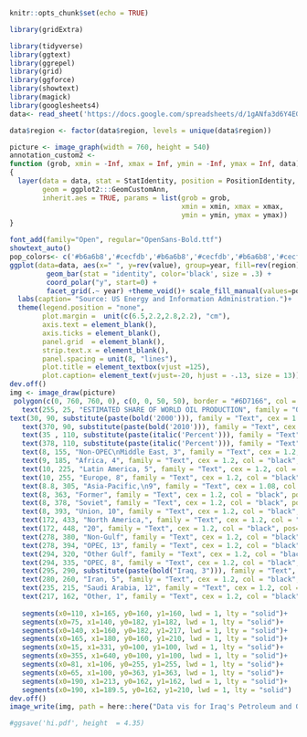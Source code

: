 ```r
knitr::opts_chunk$set(echo = TRUE)
```
```r


library(gridExtra)

library(tidyverse)
library(ggtext)
library(ggrepel)
library(grid)
library(ggforce)
library(showtext)
library(magick)
library(googlesheets4)
data<- read_sheet('https://docs.google.com/spreadsheets/d/1gANfa3d6Y4EGBuODZGbW4m6yHjCOSovfzkFLxvRhBrM/edit?usp=sharing')

data$region <- factor(data$region, levels = unique(data$region))


```
```r

picture <- image_graph(width = 760, height = 540)
annotation_custom2 <- 
function (grob, xmin = -Inf, xmax = Inf, ymin = -Inf, ymax = Inf, data) 
{
  layer(data = data, stat = StatIdentity, position = PositionIdentity, 
        geom = ggplot2:::GeomCustomAnn, 
        inherit.aes = TRUE, params = list(grob = grob, 
                                          xmin = xmin, xmax = xmax, 
                                          ymin = ymin, ymax = ymax))
}

font_add(family="Open", regular="OpenSans-Bold.ttf")
showtext_auto()
pop_colors<- c('#b6a6b8','#cecfdb','#b6a6b8','#cecfdb','#b6a6b8','#cecfdb','#b6a6b8','#cecfdb','#f3b343','#7ba539','#d8252e','#e6e154','#3e6dbe')
ggplot(data=data, aes(x=" ", y=rev(value), group=year, fill=rev(region))) +
         geom_bar(stat = "identity", color='black', size = .3) +
         coord_polar("y", start=0) + 
         facet_grid(.~ year) +theme_void()+ scale_fill_manual(values=pop_colors)+
  labs(caption= "Source: US Energy and Information Administration.")+
  theme(legend.position = "none",
        plot.margin =  unit(c(6.5,2.2,2.8,2.2), "cm"),
        axis.text = element_blank(),
        axis.ticks = element_blank(),
        panel.grid  = element_blank(),
        strip.text.x = element_blank(),
        panel.spacing = unit(8, "lines"),
        plot.title = element_textbox(vjust =125),
        plot.caption= element_text(vjust=-20, hjust = -.13, size = 13))
dev.off()
img <- image_draw(picture)
 polygon(c(0, 760, 760, 0), c(0, 0, 50, 50), border = "#6D7166", col = "#6D7166")+
   text(255, 25, "ESTIMATED SHARE OF WORLD OIL PRODUCTION", family = "Open", cex = 1.7, col = "white")+
text(30, 90, substitute(paste(bold('2000'))), family = "Text", cex = 1.2, col = "black")+
   text(370, 90, substitute(paste(bold('2010'))), family = "Text", cex = 1.2, col = "black")+
   text(35 , 110, substitute(paste(italic('Percent'))), family = "Text", cex = 1.1, col = "black")+
   text(378, 110, substitute(paste(italic('Percent'))), family = "Text", cex = 1.1, col = "black")+
   text(8, 155, "Non-OPEC\nMiddle East, 3", family = "Text", cex = 1.2, col = "black", pos=4)+
   text(9, 185, "Africa, 4", family = "Text", cex = 1.2, col = "black", pos=4)+
   text(10, 225, "Latin America, 5", family = "Text", cex = 1.2, col = "black", pos=4)+
   text(10, 255, "Europe, 8", family = "Text", cex = 1.2, col = "black", pos=4)+
   text(8.8, 305, "Asia-Pacific,\n9", family = "Text", cex = 1.08, col = "black", pos=4)+
   text(8, 363, "Former", family = "Text", cex = 1.2, col = "black", pos=4)+
   text(8, 378, "Soviet", family = "Text", cex = 1.2, col = "black", pos=4)+
   text(8, 393, "Union, 10", family = "Text", cex = 1.2, col = "black", pos=4)+
   text(172, 433, "North America,", family = "Text", cex = 1.2, col = "black", pos=4)+
   text(172, 448, "20", family = "Text", cex = 1.2, col = "black", pos=4)+
   text(278, 380, "Non-Gulf", family = "Text", cex = 1.2, col = "black", pos=4)+
   text(278, 394, "OPEC, 13", family = "Text", cex = 1.2, col = "black", pos=4)+
   text(294, 320, "Other Gulf", family = "Text", cex = 1.2, col = "black", pos=4)+
   text(294, 335, "OPEC, 8", family = "Text", cex = 1.2, col = "black", pos=4)+
   text(295, 290, substitute(paste(bold("Iraq, 3"))), family = "Text", cex = 1.3, col = "red", pos=4)+
   text(280, 260, "Iran, 5", family = "Text", cex = 1.2, col = "black", pos=4)+
   text(235, 215, "Saudi Arabia, 12", family = "Text", cex = 1.2, col = "black", pos=4)+
   text(217, 162, "Other, 1", family = "Text", cex = 1.2, col = "black", pos=4)+
   
   segments(x0=110, x1=165, y0=160, y1=160, lwd = 1, lty = "solid")+
   segments(x0=75, x1=140, y0=182, y1=182, lwd = 1, lty = "solid")+
   segments(x0=140, x1=160, y0=182, y1=217, lwd = 1, lty = "solid")+
   segments(x0=165, x1=180, y0=160, y1=210, lwd = 1, lty = "solid")+
   segments(x0=15, x1=331, y0=100, y1=100, lwd = 1, lty = "solid")+
   segments(x0=355, x1=640, y0=100, y1=100, lwd = 1, lty = "solid")+
   segments(x0=81, x1=106, y0=255, y1=255, lwd = 1, lty = "solid")+
   segments(x0=65, x1=100, y0=363, y1=363, lwd = 1, lty = "solid")+
   segments(x0=190, x1=213, y0=162, y1=162, lwd = 1, lty = "solid")+
   segments(x0=190, x1=189.5, y0=162, y1=210, lwd = 1, lty = "solid")
dev.off()
image_write(img, path = here::here("Data vis for Iraq's Petroleum and Gas Infrastructure", "Key.png"), format = "png")

#ggsave('hi.pdf', height  = 4.35)

```
